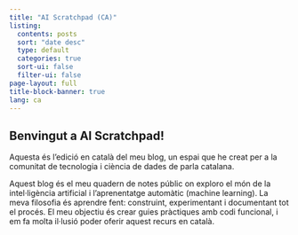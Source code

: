 ```yaml
---
title: "AI Scratchpad (CA)"
listing:
  contents: posts
  sort: "date desc"
  type: default
  categories: true
  sort-ui: false
  filter-ui: false
page-layout: full
title-block-banner: true
lang: ca
---
```


## Benvingut a AI Scratchpad!

Aquesta és l’edició en català del meu blog, un espai que he creat per a la comunitat de tecnologia i ciència de dades de parla catalana.

Aquest blog és el meu quadern de notes públic on exploro el món de la intel·ligència artificial i l'aprenentatge automàtic (machine learning). La meva filosofia és aprendre fent: construint, experimentant i documentant tot el procés. El meu objectiu és crear guies pràctiques amb codi funcional, i em fa molta il·lusió poder oferir aquest recurs en català.